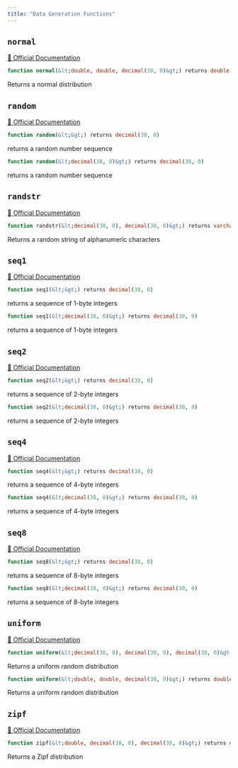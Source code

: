 ```yaml
---
title: "Data Generation Functions"
---
```



## `normal`
[🔗 Official Documentation]()

```sql
function normal(&lt;double, double, decimal(38, 0)&gt;) returns double
```
Returns a normal distribution

## `random`
[🔗 Official Documentation]()

```sql
function random(&lt;&gt;) returns decimal(38, 0)
```
returns a random number sequence

```sql
function random(&lt;decimal(38, 0)&gt;) returns decimal(38, 0)
```
returns a random number sequence

## `randstr`
[🔗 Official Documentation]()

```sql
function randstr(&lt;decimal(38, 0), decimal(38, 0)&gt;) returns varchar
```
Returns a random string of alphanumeric characters

## `seq1`
[🔗 Official Documentation]()

```sql
function seq1(&lt;&gt;) returns decimal(38, 0)
```
returns a sequence of 1-byte integers

```sql
function seq1(&lt;decimal(38, 0)&gt;) returns decimal(38, 0)
```
returns a sequence of 1-byte integers

## `seq2`
[🔗 Official Documentation]()

```sql
function seq2(&lt;&gt;) returns decimal(38, 0)
```
returns a sequence of 2-byte integers

```sql
function seq2(&lt;decimal(38, 0)&gt;) returns decimal(38, 0)
```
returns a sequence of 2-byte integers

## `seq4`
[🔗 Official Documentation]()

```sql
function seq4(&lt;&gt;) returns decimal(38, 0)
```
returns a sequence of 4-byte integers

```sql
function seq4(&lt;decimal(38, 0)&gt;) returns decimal(38, 0)
```
returns a sequence of 4-byte integers

## `seq8`
[🔗 Official Documentation]()

```sql
function seq8(&lt;&gt;) returns decimal(38, 0)
```
returns a sequence of 8-byte integers

```sql
function seq8(&lt;decimal(38, 0)&gt;) returns decimal(38, 0)
```
returns a sequence of 8-byte integers

## `uniform`
[🔗 Official Documentation]()

```sql
function uniform(&lt;decimal(38, 0), decimal(38, 0), decimal(38, 0)&gt;) returns decimal(38, 0)
```
Returns a uniform random distribution

```sql
function uniform(&lt;double, double, decimal(38, 0)&gt;) returns double
```
Returns a uniform random distribution

## `zipf`
[🔗 Official Documentation]()

```sql
function zipf(&lt;double, decimal(38, 0), decimal(38, 0)&gt;) returns decimal(38, 0)
```
Returns a Zipf distribution


